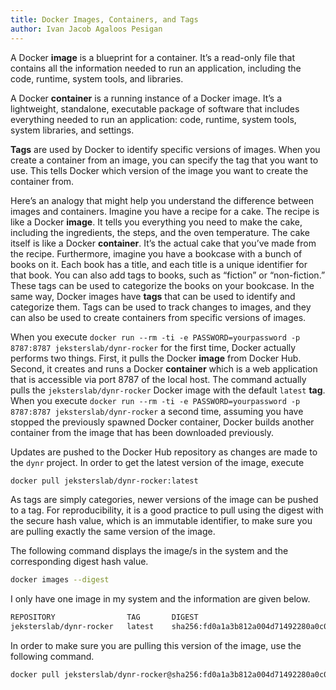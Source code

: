 ```yaml
---
title: Docker Images, Containers, and Tags
author: Ivan Jacob Agaloos Pesigan
---
```


A Docker **image** is a blueprint for a container. It's a read-only file that contains all the information needed to run an application, including the code, runtime, system tools, and libraries.

A Docker **container** is a running instance of a Docker image. It's a lightweight, standalone, executable package of software that includes everything needed to run an application: code, runtime, system tools, system libraries, and settings.

**Tags** are used by Docker to identify specific versions of images. When you create a container from an image, you can specify the tag that you want to use. This tells Docker which version of the image you want to create the container from.

Here's an analogy that might help you understand the difference between images and containers. Imagine you have a recipe for a cake. The recipe is like a Docker **image**. It tells you everything you need to make the cake, including the ingredients, the steps, and the oven temperature. The cake itself is like a Docker **container**. It's the actual cake that you've made from the recipe. Furthermore, imagine you have a bookcase with a bunch of books on it. Each book has a title, and each title is a unique identifier for that book. You can also add tags to books, such as "fiction" or "non-fiction." These tags can be used to categorize the books on your bookcase. In the same way, Docker images have **tags** that can be used to identify and categorize them. Tags can be used to track changes to images, and they can also be used to create containers from specific versions of images.

When you execute `docker run --rm -ti -e PASSWORD=yourpassword -p 8787:8787 jeksterslab/dynr-rocker` for the first time, Docker actually performs two things. First, it pulls the Docker **image** from Docker Hub. Second, it creates and runs a Docker **container** which is a web application that is accessible via port 8787 of the local host. The command actually pulls the `jeksterslab/dynr-rocker` Docker image with the default `latest` **tag**. When you execute  `docker run --rm -ti -e PASSWORD=yourpassword -p 8787:8787 jeksterslab/dynr-rocker` a second time, assuming you have stopped the previously spawned Docker container, Docker builds another container from the image that has been downloaded previously.

Updates are pushed to the Docker Hub repository as changes are made to the `dynr` project. In order to get the latest version of the image, execute

```bash
docker pull jeksterslab/dynr-rocker:latest
```

As tags are simply categories, newer versions of the image can be pushed to a tag. For reproducibility, it is a good practice to pull using the digest with the secure hash value, which is an immutable identifier, to make sure you are pulling exactly the same version of the image.

The following command displays the image/s in the system and the corresponding digest hash value.

```bash
docker images --digest
```
I only have one image in my system and the information are given below.

```bash
REPOSITORY                TAG       DIGEST                                                                    IMAGE ID       CREATED             SIZE
jeksterslab/dynr-rocker   latest    sha256:fd0a1a3b812a004d71492280a0c0211f55189375b47d9e584cec4c5473e87d08   c1c0ee15c3b1   About an hour ago   3.05GB
```

In order to make sure you are pulling this version of the image, use the following command.

```bash
docker pull jeksterslab/dynr-rocker@sha256:fd0a1a3b812a004d71492280a0c0211f55189375b47d9e584cec4c5473e87d08
```
